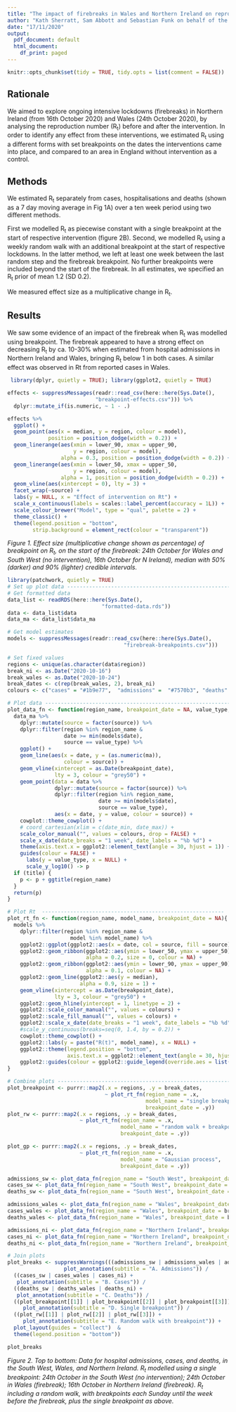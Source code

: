 ```yaml
---
title: "The impact of firebreaks in Wales and Northern Ireland on reproduction numbers"
author: "Kath Sherratt, Sam Abbott and Sebastian Funk on behalf of the CMMID Covid-19 Working Group"
date: "17/11/2020"
output:
  pdf_document: default
  html_document:
    df_print: paged
---
```


```r
knitr::opts_chunk$set(tidy = TRUE, tidy.opts = list(comment = FALSE))
```

## Rationale

We aimed to explore ongoing intensive lockdowns (firebreaks) in Northern Ireland (from 16th October 2020) and Wales (24th October 2020), by analysing the reproduction number (R~t~) before and after the intervention. In order to identify any effect from these interventions, we estimated R~t~ using a different forms with set breakpoints on the dates the interventions came into place, and compared to an area in England without intervention as a control.

## Methods

We estimated R~t~ separately from cases, hospitalisations and deaths (shown as a 7 day moving average in Fig 1A) over a ten week period using two different methods.

First we modelled R~t~ as piecewise constant with a single breakpoint at the start of respective intervention (figure 2B). Second, we modelled R~t~ using a weekly random walk  with an additional breakpoint at the start of respective lockdowns. In the latter method, we left at least one week between the last random step and the firebreak breakpoint. No further breakpoints were included beyond the start of the firebreak. In all estimates, we specified an R~t~ prior of mean 1.2 (SD 0.2). 

We measured effect size as a multiplicative change in R~t~.

## Results

We saw some evidence of an impact of the firebreak when R~t~ was modelled using breakpoint. The firebreak appeared to have a strong effect on decreasing R~t~ by ca. 10-30% when estimated from hospital admissions in Northern Ireland and Wales, bringing R~t~ below 1 in both cases. A similar effect was observed in Rt from reported cases in Wales.

```r
 library(dplyr, quietly = TRUE); library(ggplot2, quietly = TRUE)

effects <- suppressMessages(readr::read_csv(here::here(Sys.Date(),
                            "breakpoint-effects.csv"))) %>%
  dplyr::mutate_if(is.numeric, ~ 1 - .) 

effects %>%
  ggplot() +
  geom_point(aes(x = median, y = region, colour = model),
             position = position_dodge(width = 0.2)) +
  geom_linerange(aes(xmin = lower_90, xmax = upper_90,
                     y = region, colour = model),
                 alpha = 0.3, position = position_dodge(width = 0.2)) +
  geom_linerange(aes(xmin = lower_50, xmax = upper_50,
                     y = region, colour = model),
                 alpha = 1, position = position_dodge(width = 0.2)) +
  geom_vline(aes(xintercept = 0), lty = 3) +
  facet_wrap(~source) +
  labs(y = NULL, x = "Effect of intervention on Rt") +
  scale_x_continuous(labels = scales::label_percent(accuracy = 1L)) +
  scale_colour_brewer("Model", type = "qual", palette = 2) +
  theme_classic() +
  theme(legend.position = "bottom",
        strip.background = element_rect(colour = "transparent"))
```
*Figure 1. Effect size (multiplicative change shown as percentage) of breakpoint on R~t~, on the start of the firebreak: 24th October for Wales and South West (no intervention), 16th October for N Ireland), median with 50% (darker) and 90% (lighter) credible intervals.*


```r
library(patchwork, quietly = TRUE)
# Set up plot data --------------------------------------------------------------
# Get formatted data
data_list <- readRDS(here::here(Sys.Date(), 
                              "formatted-data.rds"))
data <- data_list$data
data_ma <- data_list$data_ma

# Get model estimates
models <- suppressMessages(readr::read_csv(here::here(Sys.Date(), 
                                     "firebreak-breakpoints.csv")))

# Set fixed values
regions <- unique(as.character(data$region))
break_ni <- as.Date("2020-10-16")
break_wales <- as.Date("2020-10-24")
break_dates <- c(rep(break_wales, 2), break_ni)
colours <- c("cases" = "#1b9e77",  "admissions" =  "#7570b3", "deaths" = "#d95f02")

# Plot data --------------------------------------------------------------------
plot_data_fn <- function(region_name, breakpoint_date = NA, value_type, title = FALSE){
  data_ma %>%
    dplyr::mutate(source = factor(source)) %>%
    dplyr::filter(region %in% region_name &
                  date >= min(models$date),
                  source == value_type) %>%
    ggplot() +
    geom_line(aes(x = date, y = (as.numeric(ma)),
                  colour = source)) +
    geom_vline(xintercept = as.Date(breakpoint_date),
               lty = 3, colour = "grey50") +
    geom_point(data = data %>%
               dplyr::mutate(source = factor(source)) %>%
               dplyr::filter(region %in% region_name,
                             date >= min(models$date),
                             source == value_type),
               aes(x = date, y = value, colour = source)) +
    cowplot::theme_cowplot() +
    # coord_cartesian(xlim = c(date_min, date_max)) +
    scale_color_manual("", values = colours, drop = FALSE) +
    scale_x_date(date_breaks = "1 week", date_labels = "%b %d") +
    theme(axis.text.x = ggplot2::element_text(angle = 30, hjust = 1)) +
    guides(colour = FALSE) +
      labs(y = value_type, x = NULL) +
      scale_y_log10() -> p
  if (title) {
    p <- p + ggtitle(region_name)
  }
  return(p)
}

# Plot Rt  ----------------------------------------------------------
plot_rt_fn <- function(region_name, model_name, breakpoint_date = NA){
  models %>%
    dplyr::filter(region %in% region_name & 
                    model %in% model_name) %>%
    ggplot2::ggplot(ggplot2::aes(x = date, col = source, fill = source)) +
    ggplot2::geom_ribbon(ggplot2::aes(ymin = lower_50, ymax = upper_50),
                         alpha = 0.2, size = 0, colour = NA) +
    ggplot2::geom_ribbon(ggplot2::aes(ymin = lower_90, ymax = upper_90),
                         alpha = 0.1, colour = NA) +
    ggplot2::geom_line(ggplot2::aes(y = median),
                       alpha = 0.9, size = 1) +
    geom_vline(xintercept = as.Date(breakpoint_date), 
               lty = 3, colour = "grey50") +
    ggplot2::geom_hline(yintercept = 1, linetype = 2) +
    ggplot2::scale_color_manual("", values = colours) +
    ggplot2::scale_fill_manual("", values = colours) +
    ggplot2::scale_x_date(date_breaks = "1 week", date_labels = "%b %d") +
    #scale_y_continuous(breaks=seq(0, 1.4, by = 0.2)) +
    cowplot::theme_cowplot() +
    ggplot2::labs(y = paste("R(t)", model_name), x = NULL) +
    ggplot2::theme(legend.position = "bottom",
                   axis.text.x = ggplot2::element_text(angle = 30, hjust = 1)) +
    ggplot2::guides(colour = ggplot2::guide_legend(override.aes = list(alpha = 1)))
}

# Combine plots -----------------------------------------------------------
plot_breakpoint <- purrr::map2(.x = regions, .y = break_dates,
                               ~ plot_rt_fn(region_name = .x,
                                            model_name = "single breakpoint",
                                            breakpoint_date = .y))
plot_rw <- purrr::map2(.x = regions, .y = break_dates,
                       ~ plot_rt_fn(region_name = .x,
                                    model_name = "random walk + breakpoint",
                                    breakpoint_date = .y))

plot_gp <- purrr::map2(.x = regions, .y = break_dates,
                       ~ plot_rt_fn(region_name = .x,
                                    model_name = "Gaussian process",
                                    breakpoint_date = .y))

admissions_sw <- plot_data_fn(region_name = "South West", breakpoint_date = break_wales[length(break_wales)], value_type = "admissions", title = TRUE)
cases_sw <- plot_data_fn(region_name = "South West", breakpoint_date = break_wales[length(break_wales)], value_type = "cases")
deaths_sw <- plot_data_fn(region_name = "South West", breakpoint_date = break_wales[length(break_wales)], value_type = "deaths")

admissions_wales <- plot_data_fn(region_name = "Wales", breakpoint_date = break_wales[length(break_wales)], value_type = "admissions", title = TRUE)
cases_wales <- plot_data_fn(region_name = "Wales", breakpoint_date = break_wales[length(break_wales)], value_type = "cases")
deaths_wales <- plot_data_fn(region_name = "Wales", breakpoint_date = break_wales[length(break_wales)], value_type = "deaths")

admissions_ni <- plot_data_fn(region_name = "Northern Ireland", breakpoint_date = break_ni[length(break_ni)], value_type = "admissions", title = TRUE)
cases_ni <- plot_data_fn(region_name = "Northern Ireland", breakpoint_date = break_ni[length(break_ni)], value_type = "cases")
deaths_ni <- plot_data_fn(region_name = "Northern Ireland", breakpoint_date = break_ni[length(break_ni)], value_type = "deaths")

# Join plots
plot_breaks <- suppressWarnings(((admissions_sw | admissions_wales | admissions_ni) +
                  plot_annotation(subtitle = "A. Admissions")) /
  ((cases_sw | cases_wales | cases_ni) +
   plot_annotation(subtitle = "B. Cases")) /
  ((deaths_sw | deaths_wales | deaths_ni) +
   plot_annotation(subtitle = "C. Deaths")) /
  ((plot_breakpoint[[1]] | plot_breakpoint[[2]] | plot_breakpoint[[3]]) +
     plot_annotation(subtitle = "D. Single breakpoint")) /
  ((plot_rw[[1]] | plot_rw[[2]] | plot_rw[[3]]) +
     plot_annotation(subtitle = "E. Random walk with breakpoint")) +
  plot_layout(guides = "collect")  &
  theme(legend.position = "bottom"))

plot_breaks

```
*Figure 2. Top to bottom: Data for hospital admissions, cases, and deaths, in the South West, Wales, and Northern Ireland. R~t~ modelled using a single breakpoint: 24th October in the South West (no intervention); 24th October in Wales (firebreak); 16th October in Northern Ireland (firebreak). R~t~ including a random walk, with breakpoints each Sunday until the week before the firebreak, plus the single breakpoint as above.*
